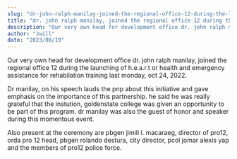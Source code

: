 ```yaml
---
slug: "dr-john-ralph-manilay-joined-the-regional-office-12-during-the-launching-of-heart"
title: "dr. john ralph manilay, joined the regional office 12 during the launching of h.e.a.r.t"
description: "Our very own head for development office dr. john ralph manilay, joined the regional office..."
author: "Jwill"
date: "2023/08/19"
---
```


Our very own head for development office dr. john ralph manilay, joined the regional office 12 during the launching of h.e.a.r.t or health and emergency assistance for rehabilation training last monday, oct 24, 2022.

Dr manilay, on his speech lauds the pnp about this initiative and gave emphasis on the importance of this partnership. he said he was really grateful that the instution, goldenstate college was given an opportunity to be part of this program. dr manilay was also the guest of honor and speaker during this momentous event.

Also present at the ceremony are pbgen jimili l. macaraeg, director of pro12, orda pro 12 head, pbgen rolando destura, city director, pcol jomar alexis yap and the members of pro12 police force.